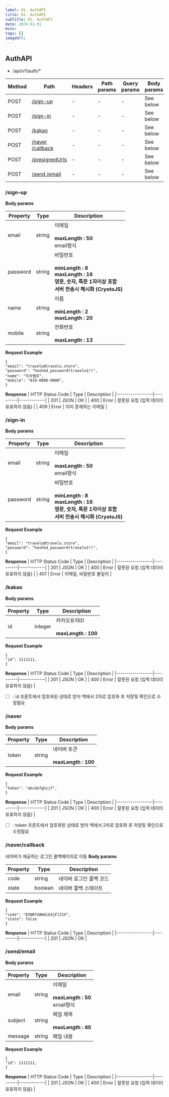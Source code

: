 ```yaml
---
label: 01. AuthAPI
title: 01. AuthAPI
subTitle: 01. AuthAPI
date: 2024.01.01
mins: 
tags: []
imageUrl:
---
```


## AuthAPI

- /api/v1/auth/* 

| Method | Path                                      | Headers | Path params | Query params | Body params |
|--------|-------------------------------------------|---------|-------------|--------------|-------------|
| POST   | [/sign-up](#/sign-up)                     | -       | -           | -            | See below   |
| POST   | [/sign-in](#/sign-in)                     | -       | -           | -            | See below   |
| POST   | [/kakao](#/kakao)                         | -       | -           | -            | See below   |
| POST   | [/naver /callback](#/naver/callback)      | -       | -           | -            | See below   |
| POST   | [/presignedUrls](#/presignedUrls)         | -       | -           | -            | See below   |
| POST   | [/send /email](#/send/email)              | -       | -           | -            | See below   |

### /sign-up

**Body params**

|  Property  |   Type   | Description |
|------------|----------|-------------|
| email      | string   | 이메일  <br/><br/> **maxLength : 50** <br/> email형식 |
| password   | string   | 비밀번호  <br/><br/> **minLength : 8** <br/> **maxLength : 16** <br/> **영문, 숫자, 특문 1자이상 포함** <br/> **서버 전송시 해시화 (CryotoJS)** |
| name       | string   | 이름  <br/><br/> **minLength : 2** <br/> **maxLength : 20** |
| mobile     | string   | 전화번호 <br/><br/> **maxLength : 13** |

**Request Example**
```
{ 
"email": "travelo@travelo.store", 
"password": "hashed_password(travelo1!)", 
"name": "트라벨로",
"mobile": "010-0000-0000",
}
```

**Response**
| HTTP Status Code |   Type   | Description |
|------------------|----------|-------------|
| 201              | JSON     | OK          |
| 400              | Error    | 잘못된 요청 (입력 데이터 유효하지 않음) |
| 409              | Error    | 이미 존재하는 이메일 |

### /sign-in

**Body params**

|  Property  |   Type   | Description |
|------------|----------|-------------|
| email      | string   | 이메일  <br/><br/> **maxLength : 50** <br/> email형식 |
| password   | string   | 비밀번호  <br/><br/> **minLength : 8** <br/> **maxLength : 16** <br/> **영문, 숫자, 특문 1자이상 포함** <br/> **서버 전송시 해시화 (CryotoJS)** |

**Request Example**
```
{ 
"email": "travelo@travelo.store", 
"password": "hashed_password(travelo1!)", 
}
```

**Response**
| HTTP Status Code |   Type   | Description |
|------------------|----------|-------------|
| 201              | JSON     | OK          |
| 400              | Error    | 잘못된 요청 (입력 데이터 유효하지 않음)  |
| 401              | Error    | 이메일, 비밀번호 불일치 |

### /kakao

**Body params**

|  Property  |   Type   | Description |
|------------|----------|-------------|
| id         | integer  | 카카오유저ID  <br/><br/> **maxLength : 100** |

**Request Example**
```
{ 
"id": 1111111, 
}
```

**Response**
| HTTP Status Code |   Type   | Description |
|------------------|----------|-------------|
| 201              | JSON     | OK          |
| 400              | Error    | 잘못된 요청 (입력 데이터 유효하지 않음) |

* [ ] : id 프론트에서 암호화된 상태로 받아 백에서 2차로 암호화 후 저장및 확인으로 수정필요

### /naver

**Body params**

|  Property  |   Type   | Description |
|------------|----------|-------------|
| token      | string   | 네이버 토큰  <br/><br/> **maxLength : 100** |

**Request Example**
```
{ 
"token": "abcdefghijf", 
}
```

**Response**
| HTTP Status Code |   Type   | Description |
|------------------|----------|-------------|
| 201              | JSON     | OK          |
| 400              | Error    | 잘못된 요청 (입력 데이터 유효하지 않음) |

* [ ] : token 프론트에서 암호화된 상태로 받아 백에서 2차로 암호화 후 저장및 확인으로 수정필요

### /naver/callback
네이버가 제공하는 로그인 콜백페이지로 이동
**Body params**

|  Property  |   Type   | Description |
|------------|----------|-------------|
| code       | string   | 네이버 로그인 콜백 코드 |
| state      | boolean  | 네이버 콜백 스테이트 |

**Request Example**
```
{ 
"code": "ESNRfdAWdiGXjFlZ1X", 
"state": false
}
```

**Response**
| HTTP Status Code |   Type   | Description |
|------------------|----------|-------------|
| 201              | JSON     | OK          |
### /send/email

**Body params**

|  Property  |   Type   | Description |
|------------|----------|-------------|
| email      | string   | 이메일  <br/><br/> **maxLength : 50** <br/> email형식 |
| subject    | string   | 메일 제목  <br/><br/> **maxLength : 40** |
| message    | string   | 메일 내용 |

**Request Example**
```
{ 
"id": 1111111, 
}
```

**Response**
| HTTP Status Code |   Type   | Description |
|------------------|----------|-------------|
| 201              | JSON     | OK          |
| 400              | Error    | 잘못된 요청 (입력 데이터 유효하지 않음) |
